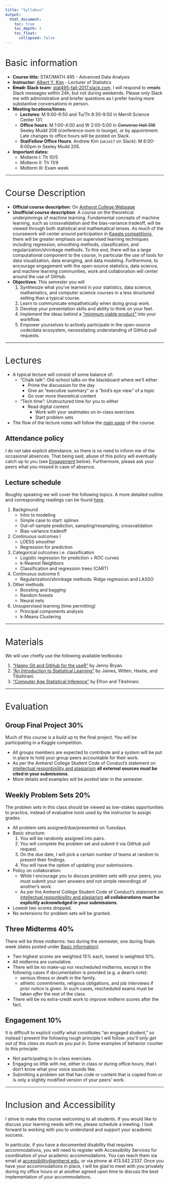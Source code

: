 ```yaml
---
title: "Syllabus"
output:
  html_document:
    toc: true
    toc_depth: 3
    toc_float:
      collapsed: false
---
```


<style>
h1{font-weight: 400;}
</style>

# Basic information {#basicinfo}

* **Course title:** STAT/MATH 495 - Advanced Data Analysis
* **Instructor:** [Albert Y. Kim](https://rudeboybert.rbind.io/) - Lecturer of Statistics
* **~~Email:~~ Slack team**: <a target="_blank" class="page-link" href="https://stat495-fall-2017.slack.com/">stat495-fall-2017.slack.com</a>. I will respond to ~~emails~~ Slack messages within 24h, but not during weekends. Please only Slack me with administrative and briefer questions as I prefer having more substantive conversations in person.
* **Meeting locations/times:**
    + **Lectures**: M 9:00-9:50 and Tu/Th 8:30-9:50 in Merrill Science Center 131.
    + **Office hours**: M 1:00-4:00 and W 2:00-5:00 in ~~Converse Hall 316~~ Seeley Mudd 208 (conference room in lounge), or by appointment. 
    Late changes to office hours will be posted on Slack.
    + **StatFellow Office Hours**: Andrew Kim (`akim17` on Slack): M 6:00-8:00pm in Seeley Mudd 205.
* **Important dates:**
    + Midterm I: Th 10/5
    + Midterm II: Th 11/9
    + Midterm III: Exam week



***


    
# Course Description

* **Official course description**: On [Amherst College
Webpage](https://www.amherst.edu/academiclife/departments/courses/1718F/STAT/STAT-495-1718F)
* **Unofficial course description**: A course on the theoretical underpinnings
of machine learning. Fundamental concepts of machine learning, such as
crossvalidation and the bias-variance tradeoff, will be viewed through both
statistical and mathematical lenses. As much of the coursework will center
around participation in [Kaggle competitions](https://www.kaggle.com/), there
will be greater emphasis on supervised learning techniques including regression,
smoothing methods, classification, and regularization/shrinkage methods. To this
end, there will be a large computational component to the course, in particular
the use of tools for data visualization, data wrangling, and data modeling.
Furthermore, to encourage engagement with the open-source statistics, data
science, and machine learning communities, work and collaboration will center
around the use of GitHub.
* **Objectives**: This semester you will
    1. Synthesize what you've learned in your statistics, data science, mathematics, and computer science courses in a less structured setting than a typical course.
    1. Learn to communicate empathetically when doing group work.
    1. Develop your presentation skills and ability to think on your feet.
    1. Implement the ideas behind a ["minimum viable product"](https://en.wikipedia.org/wiki/Lean_startup#Definitions) into your workflow.
    1. Empower yourselves to actively participate in the open-source code/data ecosystem, necessitating understanding of GitHub pull requests.



***


    
# Lectures

* A typical lecture will consist of some balance of:
    * "Chalk talk": Old-school talks on the blackboard where we'll either
        + Prime the discussion for the day
        + Give an "executive summary" or a "bird's eye view" of a topic
        + Go over more theoretical content
    * "Tech time": Unstructured time for you to either
        + Read digital content
          + Work with your seatmates on in-class exercises
          + Start problem sets
* The flow of the lecture notes will follow the [main page](index.html) of the course.   


## Attendance policy

I do not take explicit attendance, so there is no need to inform me of the occasional absences. That being said, abuse of this policy will eventually catch up to you (see [Engagement](#engagement) below). Furthermore, please ask your peers what you missed in case of absence.

## Lecture schedule

Roughly speaking we will cover the following topics. A more detailed outline and corresponding readings can be found
[here](https://docs.google.com/spreadsheets/d/e/2PACX-1vSoT25RqvzJrr563nky-ANl_EiM39NruG2fkH8fykFxMwk8JXILo5AbdEKtJabcBQ2QM41ab4MDe7Ab/pubhtml?gid=1289440669&single=true).

1. Background
    * Intro to modeling
    * Simple case to start: splines
    * Out-of-sample prediction, sampling/resampling, crossvalidation
    * Bias-variance tradeoff
1. Continuous outcomes I
    * LOESS smoother
    * Regression for prediction
1. Categorical outcomes i.e. classification
    * Logistic regression for prediction + ROC curves
    * k-Nearest Neighbors
    * Classification and regression trees (CART)
1. Continuous outcome II
    * Regularization/shrinkage methods: Ridge regression and LASSO
1. Other methods
    * Boosting and bagging
    * Random forests
    * Neural nets
1. Unsupervised learning (time permitting)
    * Principal components analysis
    * k-Means Clustering



***


    
# Materials

We will use chiefly use the following available textbooks:

1. ["Happy Git and GitHub for the useR"](http://happygitwithr.com/) by Jenny Bryan.
1. ["An Introduction to Statistical Learning"](http://www-bcf.usc.edu/~gareth/ISL/) by James, Witten, Hastie, and Tibshirani.
1. ["Computer Age Statistical Inference"](https://web.stanford.edu/~hastie/CASI/) by Efron and Tibshirani.



***



# Evaluation

## Group Final Project 30%

Much of this course is a build up to the final project. You will be
participating in a Kaggle competition.

* All groups members are expected to contribute and a system will be put in
place to hold your group peers accountable for their work.
* As per the Amherst College Student Code of Conduct's statement on
[intellectual responbisility and plagiarism](https://www.amherst.edu/offices/student-affairs/community-standards/intellectual-responsibility-and-plagiarism) **all external sources must be cited in your submissions**.
* More details and examples will be posted later in the semester.


## Weekly Problem Sets 20%

The problem sets in this class should be viewed as low-stakes opportunities to
practice, instead of evaluative tools used by the instructor to assign grades.

* All problem sets assigned/due/presented on Tuesdays 
* Basic structure:
    1. You will be randomly assigned into pairs.
    1. You will complete the problem set and submit it via GitHub pull request.
    1. On the due date, I will pick a certain number of teams at random to present their findings.
    1. You will have the option of updating your submissions.
* Policy on collaboration:
    + While I encourage you to discuss problem sets with your peers, you must submit
your own answers and not simple rewordings of another's work.
    + As per the Amherst College Student Code of Conduct's statement on [intellectual responbisility and plagiarism](https://www.amherst.edu/offices/student-affairs/community-standards/intellectual-responsibility-and-plagiarism) **all collaborations must be explicitly acknowledged in your submissions**.
* Lowest two scores dropped.
* No extensions for problem sets will be granted. 


## Three Midterms 40%

There will be three midterms: two during the semester, one during finals week (dates posted under [Basic information](#basicinfo)).

* Two highest scores are weighted 15% each, lowest is weighted 10%. 
* All midterms are cumulative.
* There will be no make-up nor rescheduled midterms, except in the following
cases if documentation is provided (e.g. a dean's note):
    + serious illness or death in the family.
    + athletic commitments, religious obligations, and job interviews if
    prior notice is given. In such cases, rescheduled exams must be taken
    *after* the rest of the class.
* There will be no extra-credit work to improve midterm scores after the fact.

## Engagement 10% {#engagement}

It is difficult to explicit codify what constitutes "an engaged student," so 
instead I present the following rough principle I will follow: *you'll only get
out of this class as much as you put in*. Some examples of behavior counter to
this principle:

* Not participating in in-class exercises.
* Engaging so little with me, either in class or during office hours, that I
don't know what your voice sounds like.
* Submitting a problem set that has code or content that is copied from or is
only a slightly modified version of your peers' work.



***


    
# Inclusion and Accessibility
 
I strive to make this course welcoming to all students. If you would like to
discuss your learning needs with me, please schedule a meeting. I look forward
to working with you to understand and support your academic success.
 
In particular, if you have a documented disability that requires accommodations,
you will need to register with Accessibility Services for coordination of your
academic accommodations. You can reach them via email at
<accessibility@amherst.edu>, or via phone at 413.542.2337. Once you have your
accommodations in place, I will be glad to meet with you privately during my
office hours or at another agreed upon time to discuss the best implementation
of your accommodations.
